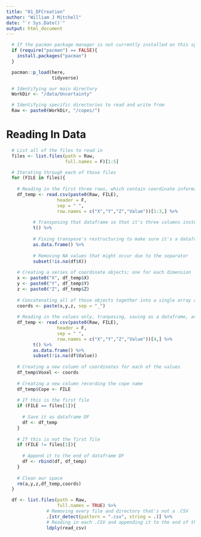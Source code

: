 ```yaml
---
title: "01_DFCreation"
author: "William J Mitchell"
date: "`r Sys.Date()`"
output: html_document
---
```


```r
  # If the pacman package manager is not currently installed on this system, install it.
  if (require("pacman") == FALSE){
    install.packages("pacman")
  }
```

```r
  pacman::p_load(here,
                 tidyverse)
```

```r
  # Identifying our main directory
  WorkDir <- "/data/Uncertainty"

  # Identifying specific directories to read and write from
  Raw <- paste0(WorkDir, "/copes/")
```

# Reading In Data


```r
  # List all of the files to read in
  files <- list.files(path = Raw,
                      full.names = F)[1:5]

  # Iterating through each of those files
  for (FILE in files){
    
    # Reading in the first three rows, which contain coordinate information in MNI space (I think)
    df_temp <- read.csv(paste0(Raw, FILE),
                   header = F, 
                   sep = " ",
                   row.names = c("X","Y","Z","Value"))[1:3,] %>%
      
          # Transposing that dataframe so that it's three columns instead of three rows
          t() %>%
      
          # Fixing transpose's restructuring to make sure it's a dataframe
          as.data.frame() %>%
      
          # Removing NA values that might occur due to the separator
          subset(!is.na(df$X))
    
    # Creating a series of coordinate objects; one for each dimension 
    x <- paste0("X", df_temp$X)
    y <- paste0("Y", df_temp$Y)
    z <- paste0("Z", df_temp$Z)
    
    # Concatenating all of those objects together into a single array of coordinates which we'll feed into a dataframe
    coords <- paste(x,y,z, sep = "_")
    
    # Reading in the values only, tranposing, saving as a dataframe, and removing NAs
    df_temp <- read.csv(paste0(Raw, FILE),
                   header = F, 
                   sep = " ",
                   row.names = c("X","Y","Z","Value"))[4,] %>%
          t() %>%
          as.data.frame() %>%
          subset(!is.na(df$Value))
    
    # Creating a new column of coordinates for each of the values
    df_temp$Voxel <- coords
    
    # Creating a new column recording the cope name
    df_temp$Cope <- FILE
    
    # If this is the first file
    if (FILE == files[1]){
      
      # Save it as dataframe DF
      df <- df_temp
    }
    
    # If this is not the first file
    if (FILE != files[1]){
      
      # Append it to the end of dataframe DF
      df <- rbind(df, df_temp)
    }
    
    # Clean our space
    rm(a,y,z,df_temp,coords)
  }
```


```r
  df <- list.files(path = Raw, 
                   full.names = TRUE) %>%
               # Removing every file and directory that's not a .CSV
               .[str_detect(pattern = ".csv", string = .)] %>%
               # Reading in each .CSV and appending it to the end of the previous one
               ldply(read_csv)
```

